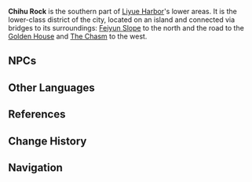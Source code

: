 {{Location Infobox
|image        = Chihu Rock.png
|type         = Point of Interest
|region       = Liyue
|area         = Sea of Clouds
|subarea      = Liyue Harbor
}}
{{Description|The ever-pulsating heart of Liyue Harbor that pumps lifeblood into its veins. The lively city scene here is the source of Liyue Harbor's limitless vitality.|[[Archive]]}}

'''Chihu Rock''' is the southern part of [[Liyue Harbor]]'s lower areas. It is the lower-class district of the city, located on an island and connected via bridges to its surroundings: [[Feiyun Slope]] to the north and the road to the [[Golden House]] and [[The Chasm]] to the west.

==NPCs==
{{Transclude|Liyue Harbor|Chihu Rock}}

==Other Languages==
{{Other Languages
|en      = Chihu Rock
|zhs     = 吃虎岩
|zhs_rm  = Chīhǔ-yán
|zht     = 吃虎岩
|zht_rm  = Chīhǔ-yán
|zh_tl   = Eating-Tiger Rock
|ja      = チ虎岩
|ja_rm   = Chiko-gan<ref>{{Ref/VO|Zhongli|こんにちは…|ja}}</ref>
|ja_tl   = Eating-Tiger Rock{{Sino|mixed phonetic and Sino-Japanese}}
|ko      = {{tt|흘호암|吃虎岩}}
|ko_rm   = Heulho-am
|ko_tl   = Eating-Tiger Rock{{Sino|ko}}
|es      = Peñasco Chihu
|es_tl   = Chihu Rock
|fr      = Falaise Chihu
|fr_tl   = Chihu Cliff
|ru      = Гора Тигра
|ru_tl   = 
|th      = Chihu Rock
|vi      = {{tt|Ngật Hổ Nham|吃虎岩}}
|vi_tl   = Eating-Tiger Rock{{Sino|vi}}
|de      = Chihu-Felsen
|de_tl   = Chihu Rock
|id      = Chihu Rock
|pt      = Penhasco Chihu
|pt_tl   =
}}

==References==
{{Reflist}}

==Change History==
{{Change History|1.0}}

==Navigation==
{{PoI Navbox|Liyue}}